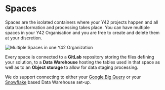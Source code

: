 
# Spaces

Spaces are the isolated containers where your Y42 projects happen and all data transformation and processing takes place. You can have multiple spaces in your Y42 Organisation and you are free to create and delete them at your discretion.

<Image src="/asset_library/concept_spaces.png" alt="Multiple Spaces in one Y42 Organization" width={1200} height={1200} />

Every space is connected to a **GitLab** repository storing the files defining your solution, to a **Data Warehouse** hosting the tables used in that space as well as to an **Object storage** to allow for data staging processing.

We do support connecting to either your [Google Big Query](/docs/manage-spaces/create-space-bigquery) or your [Snowflake](/docs/manage-spaces/create-space-snowflake) based Data Warehouse set-up.